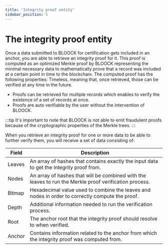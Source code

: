 ```yaml
---
title: 'Integrity proof entity'
sidebar_position: 5
---
```


# The integrity proof entity

Once a data submitted to BLOOCK for certification gets included in an anchor, you are able to retrieve an integrity proof for it.
This proof is computed as an optimized Merkle proof by BLOOCK representing the minimal necessary data to mathematically prove that a record was included at a certain point in time to the blockchain. The computed proof has the following properties:
Timeless, meaning that, once retrieved, those can be verified at any time in the future.

- Proofs can be retrieved for multiple records which enables to verify the existence of a set of records at once.
- Proofs are auto verifiable by the user without the intervention of BLOOCK.

:::tip
It's important to note that BLOOCK is not able to emit fraudulent proofs because of the cryptographic properties of the Merkle trees.
:::

When you retrieve an integrity proof for one or more data to be able to further verify them, you will receive a set of data consisting of:

| Field  | Description                                                                                            |
| ------ | ------------------------------------------------------------------------------------------------------ |
| Leaves | An array of hashes that contains exactly the input data to get the integrity proof from.               |
| Nodes  | An array of hashes that will be combined with the leaves to run the Merkle proof verification process. |
| Bitmap | Hexadecimal value used to combine the leaves and nodes in order to correctly compute the proof.        |
| Depth  | Additional information needed to run the verification process.                                         |
| Root   | The anchor root that the integrity proof should resolve to when verified.                              |
| Anchor | Contains information related to the anchor from which the integrity proof was computed from.           |
